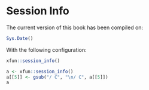 # Session Info {-}

The current version of this book has been compiled on:

```r
Sys.Date()
```

With the following configuration:

```r
xfun::session_info()
```

```r
a <- xfun::session_info() 
a[[5]] <- gsub("/ C", "\n/ C", a[[5]])
a
```

